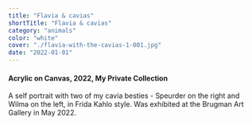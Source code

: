 ```yaml
---
title: "Flavia & cavias"
shortTitle: "Flavia & cavias"
category: "animals"
color: "white"
cover: "./flavia-with-the-cavias-1-001.jpg"
date: "2022-01-01"
---
```


#### Acrylic on Canvas, 2022, My Private Collection

A self portrait with two of my cavia besties - Speurder on the right and Wilma on the left, in Frida Kahlo style. Was exhibited at the Brugman Art Gallery in May 2022.